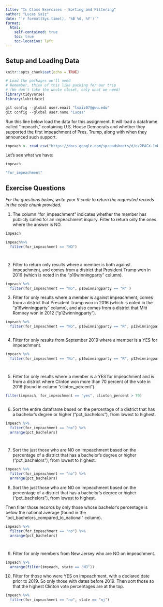 ```yaml
---
title: "In Class Exercises - Sorting and Filtering"
author: "Lucas Saiz"
date: "`r format(Sys.time(), '%B %d, %Y')`"
format:
  html:
    self-contained: true
    toc: true
    toc-location: left
---
```


## Setup and Loading Data

```r
knitr::opts_chunk$set(echo = TRUE)

# Load the packages we'll need
# Remember, think of this like packing for our trip
# (We don't take the whole closet, only what we need)
library(tidyverse)
library(lubridate)

git config --global user.email "lsaiz07@gwu.edu"
git config --global user.name "Lucas"

```

Run this line below load the data for this assignment. It will load a dataframe called "impeach," containing U.S. House Democrats and whether they supported the first impeachment of Pres. Trump, along with when they announced such support.

```r

impeach <- read_csv("https://docs.google.com/spreadsheets/d/e/2PACX-1vRh8d5JaDqBtByzNw2JZF3idaACobDhhk-p7chJoktA0HawELHFOvjQOqCpzGA4MGONvPlR7GASqW-K/pub?gid=1765341510&single=true&output=csv")


```

Let's see what we have:

```r

impeach

"for_impeachment"
```

## Exercise Questions

*For the questions below, write your R code to return the requested records in the code chunk provided.*

1) The column "for_impeachment" indicates whether the member has publicly called for an impeachment inquiry. Filter to return only the ones where the answer is NO.

```r

impeach

impeach%>%
  filter(for_impeachment == "NO")




```

2) Filter to return only results where a member is both against impeachment, and comes from a district that President Trump won in 2016 (which is noted in the "p16winningparty" column).

```r

impeach %>%
  filter(for_impeachment == "No", p16winningparty == "R" )

```

3) Filter for only results where a member is against impeachment, comes from a district that President Trump won in 2016 (which is noted in the "p16winningparty" column), and also comes from a district that Mitt Romney won in 2012 ("p12winningparty").

```r


impeach %>%
  filter(for_impeachment == "No", p16winningparty == "R", p12winningparty == "R" )



```

4) Filter for only results from September 2019 where a member is a YES for impeachment.

```r

impeach %>%
  filter(for_impeachment == "No", p16winningparty == "R", p12winningparty == "R" )




```

5) Filter for only results where a member is a YES for impeachment and is from a district where Clinton won more than 70 percent of the vote in 2016 (found in column "clinton_percent").

```r

filter(impeach, for_impeachment == "yes", clinton_percent > 70)



```

6) Sort the entire dataframe based on the percentage of a district that has a
bachelor's degree or higher ("pct_bachelors"), from lowest to highest.

```r

impeach %>%
  filter(for_impeachment == "no") %>%
  arrange(pct_bachelors)




```

7) Sort the just those who are NO on impeachment based on the percentage of a district that has a bachelor's degree or higher ("pct_bachelors"), from lowest to highest.

```r


impeach %>%
  filter(for_impeachment == "no") %>%
  arrange(pct_bachelors)

```

8) Sort the just those who are NO on impeachment based on the percentage of a district that has a bachelor's degree or higher ("pct_bachelors"), from lowest to highest.

Then filter those records by only those whose bachelor's percentage is below the national average (found in the "pct_bachelors_compared_to_national" column).

```r

impeach %>%
  filter(for_impeachment == "no") %>%
  arrange(pct_bachelors)




```

9) Filter for only members from New Jersey who are NO on impeachment.

```r


impeach %>%
  arrange(filter(impeach, state == "NJ"))


```

10) Filter for those who were YES on impeachment, with a declared date prior to 2019. So only those with dates before 2019. Then sort those so that the highest Clinton vote percentages are at the top.

```r

impeach %>%
  filter(for_impeachment == "no", state == "nj")



```
